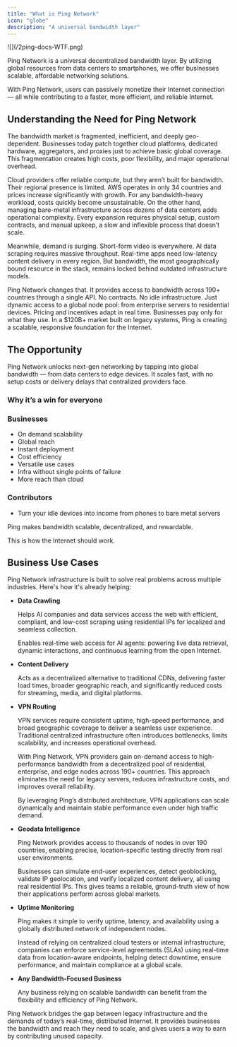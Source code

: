 ```yaml
---
title: "What is Ping Network"
icon: "globe"
description: "A universal bandwidth layer"
---
```


<Frame>
  ![](/2ping-docs-WTF.png)
</Frame>

Ping Network is a universal decentralized bandwidth layer. By utilizing global resources from data centers to smartphones, we offer businesses scalable, affordable networking solutions.

With Ping Network, users can passively monetize their Internet connection — all while contributing to a faster, more efficient, and reliable Internet.

## **Understanding the Need for Ping Network**

The bandwidth market is fragmented, inefficient, and deeply geo-dependent. Businesses today patch together cloud platforms, dedicated hardware, aggregators, and proxies just to achieve basic global coverage. This fragmentation creates high costs, poor flexibility, and major operational overhead.

Cloud providers offer reliable compute, but they aren’t built for bandwidth. Their regional presence is limited. AWS operates in only 34 countries and prices increase significantly with growth. For any bandwidth-heavy workload, costs quickly become unsustainable. On the other hand, managing bare-metal infrastructure across dozens of data centers adds operational complexity. Every expansion requires physical setup, custom contracts, and manual upkeep, a slow and inflexible process that doesn’t scale.

Meanwhile, demand is surging. Short-form video is everywhere. AI data scraping requires massive throughput. Real-time apps need low-latency content delivery in every region. But bandwidth, the most geographically bound resource in the stack, remains locked behind outdated infrastructure models.

Ping Network changes that. It provides access to bandwidth across 190\+ countries through a single API. No contracts. No idle infrastructure. Just dynamic access to a global node pool: from enterprise servers to residential devices. Pricing and incentives adapt in real time. Businesses pay only for what they use. In a \$120B\+ market built on legacy systems, Ping is creating a scalable, responsive foundation for the Internet.

## **The Opportunity**

Ping Network unlocks next-gen networking by tapping into global bandwidth — from data centers to edge devices. It scales fast, with no setup costs or delivery delays that centralized providers face.

### Why it’s a win for everyone

### Businesses

- On demand scalability
- Global reach
- Instant deployment
- Cost efficiency
- Versatile use cases
- Infra without single points of failure
- More reach than cloud

### Contributors

- Turn your idle devices into income from phones to bare metal servers

Ping makes bandwidth scalable, decentralized, and rewardable.

This is how the Internet should work.

## **Business Use Cases**

Ping Network infrastructure is built to solve real problems across multiple industries. Here's how it's already helping:

- **Data Crawling**

  Helps AI companies and data services access the web with efficient, compliant, and low-cost scraping using residential IPs for localized and seamless collection.

  Enables real-time web access for AI agents: powering live data retrieval, dynamic interactions, and continuous learning from the open Internet.
- **Content Delivery**

  Acts as a decentralized alternative to traditional CDNs, delivering faster load times, broader geographic reach, and significantly reduced costs for streaming, media, and digital platforms.
- **VPN Routing**

  VPN services require consistent uptime, high-speed performance, and broad geographic coverage to deliver a seamless user experience. Traditional centralized infrastructure often introduces bottlenecks, limits scalability, and increases operational overhead.

  With Ping Network, VPN providers gain on-demand access to high-performance bandwidth from a decentralized pool of residential, enterprise, and edge nodes across 190\+ countries. This approach eliminates the need for legacy servers, reduces infrastructure costs, and improves overall reliability.

  By leveraging Ping’s distributed architecture, VPN applications can scale dynamically and maintain stable performance even under high traffic demand.
- **Geodata Intelligence**

  Ping Network provides access to thousands of nodes in over 190 countries, enabling precise, location-specific testing directly from real user environments.

  Businesses can simulate end-user experiences, detect geoblocking, validate IP geolocation, and verify localized content delivery, all using real residential IPs. This gives teams a reliable, ground-truth view of how their applications perform across global markets.
- **Uptime Monitoring**

  Ping makes it simple to verify uptime, latency, and availability using a globally distributed network of independent nodes.

  Instead of relying on centralized cloud testers or internal infrastructure, companies can enforce service-level agreements (SLAs) using real-time data from location-aware endpoints, helping detect downtime, ensure performance, and maintain compliance at a global scale.
- **Any Bandwidth-Focused Business**

  Any business relying on scalable bandwidth can benefit from the flexibility and efficiency of Ping Network.

Ping Network bridges the gap between legacy infrastructure and the demands of today’s real-time, distributed Internet. It provides businesses the bandwidth and reach they need to scale, and gives users a way to earn by contributing unused capacity.